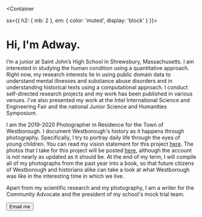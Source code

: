 


<Container
  
  sx={{
    h2: { mb: 2 },
    em: { color: 'muted', display: 'block' }
  }}>

# Hi, I'm Adway. 

I’m a junior at Saint John’s High School in Shrewsbury, Massachusetts. I am interested in studying the human condition using a quantitative approach. Right now, my research interests lie in using public domain data to understand mental illnesses and substance abuse disorders and in understanding historical texts using a computational approach. I conduct self-directed research projects and my work has been published in various venues. I've also presented my work at the Intel International Science and Engineering Fair and the national Junior Science and Humanities Symposium.

I am the 2019-2020 Photographer in Residence for the Town of Westborough. I document Westborough's history as it happens through photography. Specifically, I try to portray daily life through the eyes of young children. You can read my vision statement for this project [here](/vision.pdf). The photos that I take for this project will be posted [here](https://instagram.com/thewestborougharchive), although the account is not nearly as updated as it should be. At the end of my term, I will compile all of my photographs from the past year into a book, so that future citizens of Westborough and historians alike can take a look at what Westborough was like in the interesting time in which we live.

Apart from my scientific research and my photography, I am a writer for the Community Advocate and the president of my school's mock trial team.

<Button as="a" variant="muted" href="mailto:adway@adway.io">
  <Mail />
  Email me
</Button>

</Container>



